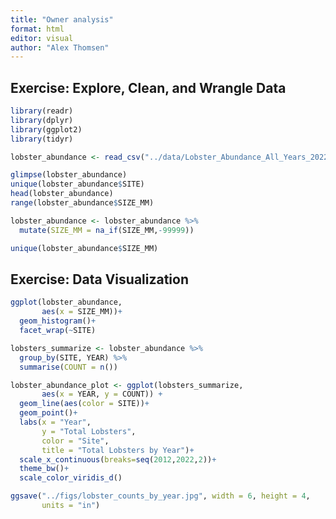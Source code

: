 ```yaml
---
title: "Owner analysis"
format: html
editor: visual
author: "Alex Thomsen"
---
```


## Exercise: Explore, Clean, and Wrangle Data
```r
library(readr)
library(dplyr)
library(ggplot2)
library(tidyr)
```

```r
lobster_abundance <- read_csv("../data/Lobster_Abundance_All_Years_20220829.csv")

glimpse(lobster_abundance)
unique(lobster_abundance$SITE)
head(lobster_abundance)
range(lobster_abundance$SIZE_MM)
```

```r
lobster_abundance <- lobster_abundance %>% 
  mutate(SIZE_MM = na_if(SIZE_MM,-99999))

unique(lobster_abundance$SIZE_MM)
```


## Exercise: Data Visualization
```r
ggplot(lobster_abundance,
       aes(x = SIZE_MM))+
  geom_histogram()+
  facet_wrap(~SITE)
```

```r
lobsters_summarize <- lobster_abundance %>% 
  group_by(SITE, YEAR) %>% 
  summarise(COUNT = n())
```

```r
lobster_abundance_plot <- ggplot(lobsters_summarize, 
       aes(x = YEAR, y = COUNT)) +
  geom_line(aes(color = SITE))+
  geom_point()+
  labs(x = "Year",
       y = "Total Lobsters",
       color = "Site",
       title = "Total Lobsters by Year")+
  scale_x_continuous(breaks=seq(2012,2022,2))+
  theme_bw()+
  scale_color_viridis_d()
```

```r
ggsave("../figs/lobster_counts_by_year.jpg", width = 6, height = 4,
       units = "in")
```

